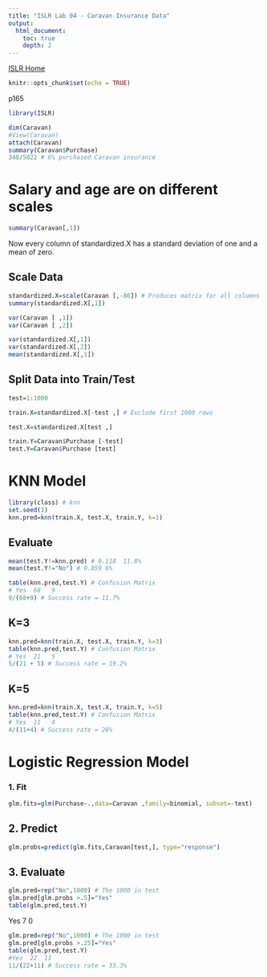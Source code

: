 ```yaml
---
title: "ISLR Lab 04 - Caravan Insurance Data"
output:
  html_document:
    toc: true
    depth: 2      
---
```

[ISLR Home](../index.html)

```r
knitr::opts_chunk$set(echo = TRUE)
```

p165

```r
library(ISLR)
```

```r
dim(Caravan)
#View(Caravan)
attach(Caravan)
summary(Caravan$Purchase)
348/5822 # 6% purchased Caravan insurance
```

# Salary and age are on different scales

```r
summary(Caravan[,1])
```

Now every column of standardized.X has a standard deviation of one and a mean of zero.

## Scale Data
```r
standardized.X=scale(Caravan [,-86]) # Produces matrix for all columns
summary(standardized.X[,1])
```

```r
var(Caravan [ ,1])
var(Caravan [ ,2])

var(standardized.X[,1])
var(standardized.X[,2])
mean(standardized.X[,1])
```

## Split Data into Train/Test
```r
test=1:1000

train.X=standardized.X[-test ,] # Exclude first 1000 rows

test.X=standardized.X[test ,]

train.Y=Caravan$Purchase [-test]
test.Y=Caravan$Purchase [test]
```

# KNN Model

```r
library(class) # knn
set.seed(1)
knn.pred=knn(train.X, test.X, train.Y, k=1)
```

## Evaluate

```r
mean(test.Y!=knn.pred) # 0.118  11.8%
mean(test.Y!="No") # 0.059 6%
```

```r
table(knn.pred,test.Y) # Confusion Matrix
# Yes  68   9
9/(68+9) # Success rate = 11.7%
```

## K=3

```r
knn.pred=knn(train.X, test.X, train.Y, k=3)
table(knn.pred,test.Y) # Confusion Matrix
# Yes  21   5
5/(21 + 5) # Success rate = 19.2%
```

## K=5

```r
knn.pred=knn(train.X, test.X, train.Y, k=5)
table(knn.pred,test.Y) # Confusion Matrix
# Yes  11   4
4/(11+4) # Success rate = 26%
```

# Logistic Regression Model

### 1. Fit

```r
glm.fits=glm(Purchase~.,data=Caravan ,family=binomial, subset=-test)
```

## 2. Predict

```r
glm.probs=predict(glm.fits,Caravan[test,], type="response")
```

## 3. Evaluate

```r
glm.pred=rep("No",1000) # The 1000 in test
glm.pred[glm.probs >.5]="Yes"
table(glm.pred,test.Y)
```

Yes   7   0

```r
glm.pred=rep("No",1000) # The 1000 in test
glm.pred[glm.probs >.25]="Yes"
table(glm.pred,test.Y)
#Yes  22  11
11/(22+11) # Success rate = 33.3%
```

